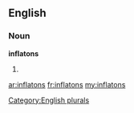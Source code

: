 ==English==

===Noun===
'''inflatons'''

# {{plural of|[[inflaton]]}}

[[Category:English plurals]]

[[ar:inflatons]]
[[fr:inflatons]]
[[my:inflatons]]